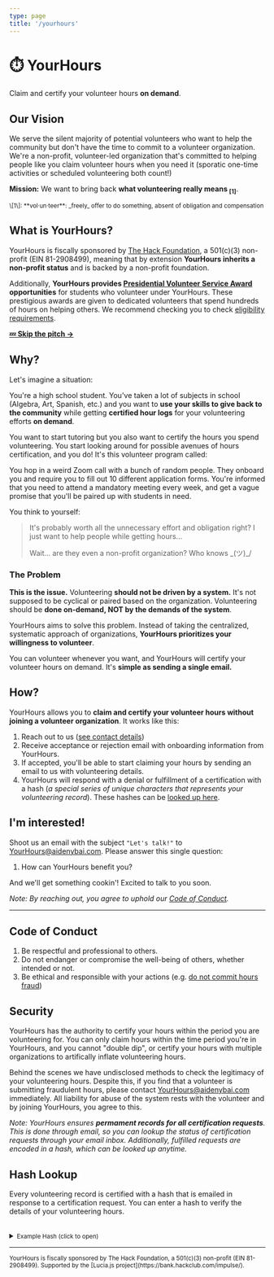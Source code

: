 ```yaml
---
type: page
title: '/yourhours'
---
```



<Head>
  <meta name="og:title" content="YourHours" />
  <meta
    name="og:description"
    content={`Claim and certify your volunteer hours on demand without a volunteer organization. YourHours is made for you.`}
  />
  <link
    rel="icon"
    href="data:image/svg+xml,<svg xmlns=%22http://www.w3.org/2000/svg%22 viewBox=%220 0 100 100%22><text y=%22.9em%22 font-size=%2290%22>⏱️</text></svg>"
  />
  <title>YourHours</title>
</Head>

# ⏱️ YourHours

Claim and certify your volunteer hours **on demand**.

## Our Vision

We serve the silent majority of potential volunteers who want to help the community but don't have the time to commit to a volunteer organization. We're a non-profit, volunteer-led organization that's committed to helping people like you claim volunteer hours when you need it (sporatic one-time activities or scheduled volunteering both count!)

**Mission:** We want to bring back **what volunteering really means <sub>\[1\]</sub>**.

<small>
  \[1\]: **vol·un·teer**: _freely_ offer to do something, absent of obligation and compensation
</small>

## What is YourHours?

YourHours is fiscally sponsored by [The Hack Foundation](https://apps.irs.gov/app/eos/detailsPage?ein=812908499&name=Hack%20Foundation&city=West%20Hollywood&state=CA&countryAbbr=US&dba=&type=CHARITIES,%20DETERMINATIONLETTERS,%20COPYOFRETURNS&orgTags=CHARITIES&orgTags=DETERMINATIONLETTERS&orgTags=COPYOFRETURNS), a 501(c)(3) non-profit (EIN 81-2908499), meaning that by extension **YourHours inherits a non-profit status** and is backed by a non-profit foundation.

Additionally, **YourHours provides [Presidential Volunteer Service Award](https://presidentialserviceawards.gov/) opportunities** for students who volunteer under YourHours. These prestigious awards are given to dedicated volunteers that spend hundreds of hours on helping others. We recommend checking you to check [eligibility requirements](https://presidentialserviceawards.gov/eligibility).

[**💤 Skip the pitch →**](#ix27m-interested)

## Why?

Let's imagine a situation:

You're a high school student. You've taken a lot of subjects in school (Algebra, Art, Spanish, etc.) and you want to **use your skills to give back to the community** while getting **certified hour logs** for your volunteering efforts **on demand**.

You want to start tutoring but you also want to certify the hours you spend volunteering. You start looking around for possible avenues of hours certification, and you do! It's this volunteer program called:

> <GenericName />

You hop in a weird Zoom call with a bunch of random people. They onboard you and require you to fill out 10 different application forms. You're informed that you need to attend a mandatory meeting every week, and get a vague promise that you'll be paired up with students in need.

You think to yourself:

> It's probably worth all the unnecessary effort and obligation right? I just want to help people while getting hours...
>
> Wait... are they even a non-profit organization? Who knows \_(ツ)\_/

### The Problem

**This is the issue.** Volunteering **should not be driven by a system.** It's not supposed to be cyclical or paired based on the organization. Volunteering should be **done on-demand, NOT by the demands of the system**.

YourHours aims to solve this problem. Instead of taking the centralized, systematic approach of organizations, **YourHours prioritizes your willingness to volunteer**.

You can volunteer whenever you want, and YourHours will certify your volunteer hours on demand. It's **simple as sending a single email.**

## How?

YourHours allows you to **claim and certify your volunteer hours without joining a volunteer organization**. It works like this:

1. Reach out to us ([see contact details](#ix27m-interested))
2. Receive acceptance or rejection email with onboarding information from YourHours.
3. If accepted, you'll be able to start claiming your hours by sending an email to us with volunteering details.
4. YourHours will respond with a denial or fulfillment of a certification with a hash (_a special series of unique characters that represents your volunteering record_). These hashes can be [looked up here](#hash-lookup).

## I'm interested!

Shoot us an email with the subject `"Let's talk!"` to [YourHours@aidenybai.com](mailto:YourHours@aidenybai.com). Please answer this single question:

1. How can YourHours benefit you?

And we'll get something cookin'! Excited to talk to you soon.

_Note: By reaching out, you agree to uphold our [Code of Conduct](#code-of-conduct)._

---

## Code of Conduct

1. Be respectful and professional to others.
2. Do not endanger or compromise the well-being of others, whether intended or not.
3. Be ethical and responsible with your actions (e.g. [do not commit hours fraud](#security))

## Security

YourHours has the authority to certify your hours within the period you are volunteering for. You can only claim hours within the time period you're in YourHours, and you cannot "double dip", or certify your hours with multiple organizations to artifically inflate volunteering hours.

Behind the scenes we have undisclosed methods to check the legitimacy of your volunteering hours. Despite this, if you find that a volunteer is submitting fraudulent hours, please contact [YourHours@aidenybai.com](mailto:YourHours@aidenybai.com) immediately. All liability for abuse of the system rests with the volunteer and by joining YourHours, you agree to this.

_Note: YourHours ensures **permament records for all certification requests**. This is done through email, so you can lookup the status of certification requests through your email inbox. Additionally, fulfilled requests are encoded in a hash, which can be looked up anytime._

## Hash Lookup

Every volunteering record is certified with a hash that is emailed in response to a certification request. You can enter a hash to verify the details of your volunteering hours.

<Hash />

<br />

<details>
  <summary>
    <small>Example Hash (click to open)</small>
  </summary>
  <code>eyJuYW1lIjoiQWlkZW4gQmFpIiwiaG91cnMiOiIxMCIsInRpbWUiOjE2NDA2NzQxOTIxOTd9</code>
</details>

---

<small>
  YourHours is fiscally sponsored by The Hack Foundation, a 501(c)(3) non-profit (EIN 81-2908499).
  Supported by the [Lucia.js project](https://bank.hackclub.com/impulse/).
</small>
